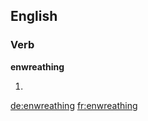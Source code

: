 ==English==

===Verb===
'''enwreathing'''

# {{present participle of|[[enwreathe]]}}

[[de:enwreathing]]
[[fr:enwreathing]]